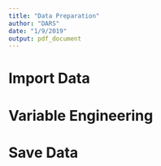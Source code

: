 ```yaml
---
title: "Data Preparation"
author: "DARS"
date: "1/9/2019"
output: pdf_document
---
```


# Import Data

# Variable Engineering

# Save Data

